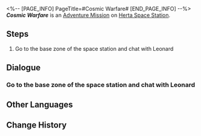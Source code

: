 <%-- [PAGE_INFO]
PageTitle=#Cosmic Warfare#
[END_PAGE_INFO] --%>
{{Stub|Dialogue.}}
{{Mission Infobox
|id            = 8000105
|title         = 
|image         = <!--Mission Cosmic Warfare.png-->
|type          = Adventure
|event_name    = 
|chapter       = 
|requirements  = [[Adventure Mission]] ''[[Cosmic Warfare]]'' completed
|summary       = <!--official mission summary from Fate's Atlas-->
|characters    = Trailblazer
|startLocation = [[Herta Space Station]] - [[Base Zone]]
|world         = Herta Space Station
|area          = Base Zone
|prev          = 
|next          = 
|rewards       = 
}}
'''''Cosmic Warfare''''' is an [[Adventure Mission]] on [[Herta Space Station]].

==Steps==
# Go to the base zone of the space station and chat with Leonard

<!--
==Gameplay Notes==

--><!--
==Trial Character==

-->
==Dialogue==
{{Stub Dialogue}}
{{Dialogue End}}

===Go to the base zone of the space station and chat with Leonard===
{{Mission Description|type=adventure|location=Base Zone|update|The Cosmic Warfare crisis has come to a stop for now. Visit the monitoring room to see Leonard.<br />Hopefully things have subsided for real...}}
{{Dialogue Start}}
:{{tx}}
{{Dialogue End}}

==Other Languages==
{{Other Languages
|en   = Cosmic Warfare
|zhs  = 太空大战争
|zht  = 太空大戰爭
|ja   = 宇宙大戦争
|ko   = 우주 대전쟁
|es   = Contienda cósmica
|fr   = Guerre cosmique
|ru   = Космическая война
|th   = สงครามอวกาศ
|vi   = Chiến Tranh Vũ Trụ
|de   = Kosmische Kriegsführung
|id   = Perang Luar Angkasa
|pt   = Guerra Cósmica
}}

==Change History==
{{Change History|1.0}}
